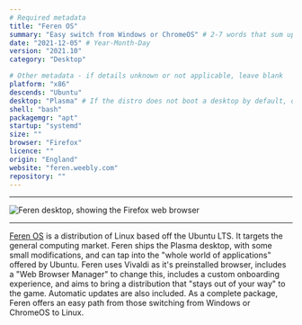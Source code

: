 ```yaml
---
# Required metadata
title: "Feren OS"
summary: "Easy switch from Windows or ChromeOS" # 2-7 words that sum up the distribution
date: "2021-12-05" # Year-Month-Day
version: "2021.10"
category: "Desktop"

# Other metadata - if details unknown or not applicable, leave blank
platform: "x86"
descends: "Ubuntu"
desktop: "Plasma" # If the distro does not boot a desktop by default, or doesn't ship one, leave 'desktop' blank
shell: "bash"
packagemgr: "apt"
startup: "systemd"
size: ""
browser: "Firefox"
licence: ""
origin: "England"
website: "feren.weebly.com"
repository: ""
---
```


---

<Image
  src="/images/feren.jpg"
  alt="Feren desktop, showing the Firefox web browser"
  width={250}
  height={400}
/>

---

[Feren OS](https://feren.weebly.com) is a distribution of Linux based off the Ubuntu LTS. It targets the general computing market. Feren ships the Plasma desktop, with some small modifications, and can tap into the "whole world of applications" offered by Ubuntu. Feren uses Vivaldi as it's preinstalled browser, includes a "Web Browser Manager" to change this, includes a custom onboarding experience, and aims to bring a distribution that "stays out of your way" to the game. Automatic updates are also included. As a complete package, Feren offers an easy path from those switching from Windows or ChromeOS to Linux.
